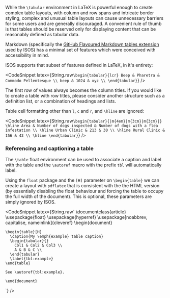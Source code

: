 While the `\tabular` environment in LaTeX is powerful enough to create complex table layouts, with column and row spans and intricate border styling, complex and unusual table layouts can cause unnecessary barriers for some users and are generally discouraged. A convenient rule of thumb is that tables should be reserved only for displaying content that can be reasonably defined as tabular data.

Markdown (specifically the [GitHub Flavoured Markdown tables extension](https://github.github.com/gfm/#tables-extension-) used by ISOS) has a minimal set of features which were conceived with accessibility in mind.

ISOS supports that subset of features defined in LaTeX, in it's entirety:

<CodeSnippet
  latex={String.raw`
    \begin{tabular}{lcr}
    Beep & Pharetra & Commodo Pellentesque \\
    beep & 1024 & xyz \\
    \end{tabular}
  `}
/>

The first row of values always becomes the column titles. If you would like to create a table with row titles, please consider another structure such as a definition list, or a combination of headings and lists.

Table cell formatting other than `l`, `c` and `r`, and `\hline` are ignored:

<CodeSnippet
  latex={String.raw`
    \begin{tabular}{|m{4em}|m{3cm}|m{3cm}|}
      \hline
      Area & Number of dogs inspected & Number of dogs with a flea infestation \\
      \hline
      Urban Clinic & 213 & 30 \\
      \hline
      Rural Clinic & 156 & 43 \\
      \hline
    \end{tabular}
  `}
/>

### Referencing and captioning a table

The `\table` float environment can be used to associate a caption and label with the table and the `\autoref` macro with the prefix `tbl` will automatically label.

Using the `float` package and the `[H]` parameter on `\begin{table}` we can create a layout with `pdflatex` that is consistent with the the HTML version (by essentially disabling the float behaviour and forcing the table to occupy the full width of the document). This is optional, these parameters are simply ignored by ISOS.

<CodeSnippet
  latex={String.raw`
    \documentclass{article}
    \usepackage{float}
    \usepackage{hyperref}
    \usepackage[noabbrev, capitalise, nameinlink]{cleveref}
    \begin{document}

    \begin{table}[H]
      \caption{My \emph{example} table caption}
      \begin{tabular}{}
        Col1 & Col2 & Col3 \\
        A & B & C \\
      \end{tabular}
      \label{tbl:example}
    \end{table}

    See \autoref{tbl:example}.

    \end{document}

`}
/>

